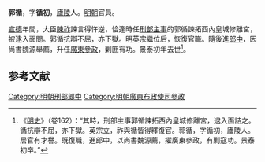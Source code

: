 {{Otheruses|郭循|other=同名或類似名的其它條目描述}}
'''郭循'''，字'''循初'''，[[廬陵|廬陵]]人。[[明朝|明朝]]官員。

[[宣德|宣德]]年間，大臣[[陳祚|陳祚]]諫言得忤逆，恰逢時任[[刑部|刑部]][[主事|主事]]的郭循諫拓西內皇城修離宮，被逮入面問。郭循抗辯不屈，亦下獄。明英宗繼位后，恢復官職。隨後進[[郎中|郎中]]，因尚書魏源舉薦，升任[[廣東|廣東]][[參政|參政]]，剿匪有功。景泰初年去世<ref>《[[明史|明史]]》（卷162）：“其時，刑部主事郭循諫拓西內皇城修離宮，逮入面詰之。循抗辯不屈，亦下獄。英宗立，祚與循皆得釋復官。郭循，字循初，廬陵人。居官有才譽。既復職，進郎中，以尚書魏源薦，擢廣東參政，有剿寇功。景泰初卒。”</ref>。

==参考文献==
{{wikisource|明史/卷162}}
<div class="references-small">
<references />
</div>

{{明朝人物小作品}}

[[Category:明朝刑部郎中|Category:明朝刑部郎中]]
[[Category:明朝廣東布政使司參政|Category:明朝廣東布政使司參政]]